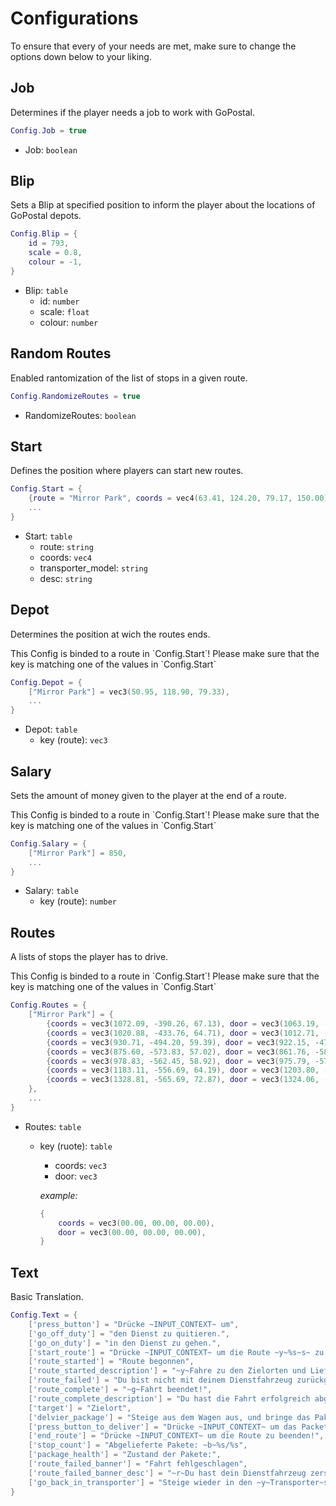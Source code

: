 
# Configurations

To ensure that every of your needs are met, make sure to change the options down below to your liking.

## Job

Determines if the player needs a job to work with GoPostal.

```lua copy
Config.Job = true
```

- Job: `boolean`

## Blip
Sets a Blip at specified position to inform the player about the locations of GoPostal depots.

```lua copy
Config.Blip = {
    id = 793,
    scale = 0.8,
    colour = -1,
}
```

- Blip: `table`
    - id: `number`
    - scale: `float`
    - colour: `number`

## Random Routes
Enabled rantomization of the list of stops in a given route.

```lua copy
Config.RandomizeRoutes = true
```

- RandomizeRoutes: `boolean`

## Start
Defines the position where players can start new routes.

```lua copy
Config.Start = {
    {route = "Mirror Park", coords = vec4(63.41, 124.20, 79.17, 150.00), transporter_model = "boxville2", desc = "Mirror Park"},
    ...
}
```

- Start: `table`
    - route: `string`
    - coords: `vec4`
    - transporter_model: `string`
    - desc: `string`

## Depot
Determines the position at wich the routes ends. 

<Callout type="warning">
    This Config is binded to a route in `Config.Start`! Please make sure that the key is matching one of the values in `Config.Start`
</Callout>

```lua copy 
Config.Depot = {
    ["Mirror Park"] = vec3(50.95, 118.90, 79.33), 
    ...
}
```

- Depot: `table`
    - key (route): `vec3`

## Salary
Sets the amount of money given to the player at the end of a route.

<Callout type="warning">
    This Config is binded to a route in `Config.Start`! Please make sure that the key is matching one of the values in `Config.Start`
</Callout>

```lua copy
Config.Salary = {
    ["Mirror Park"] = 850,
    ...
}
```

- Salary: `table`
    - key (route): `number`

## Routes
A lists of stops the player has to drive.

<Callout type="warning">
    This Config is binded to a route in `Config.Start`! Please make sure that the key is matching one of the values in `Config.Start`
</Callout>

```lua copy
Config.Routes = {
    ["Mirror Park"] = {
        {coords = vec3(1072.09, -390.26, 67.13), door = vec3(1063.19, -381.14, 67.85)},
        {coords = vec3(1020.88, -433.76, 64.71), door = vec3(1012.71, -424.32, 64.95)},
        {coords = vec3(930.71, -494.20, 59.39), door = vec3(922.15, -479.17, 61.08)},
        {coords = vec3(875.60, -573.83, 57.02), door = vec3(861.76, -582.80, 58.16)},
        {coords = vec3(978.83, -562.45, 58.92), door = vec3(975.79, -579.22, 59.64)},
        {coords = vec3(1183.11, -556.69, 64.19), door = vec3(1203.80, -557.95, 69.40)},
        {coords = vec3(1328.81, -565.69, 72.87), door = vec3(1324.06, -581.94, 73.25)},
    },
    ...
}
```

- Routes: `table`
    - key (ruote): `table`
        - coords: `vec3`
        - door: `vec3`

        *example:*
        ```lua copy
        {
            coords = vec3(00.00, 00.00, 00.00),
            door = vec3(00.00, 00.00, 00.00),
        }
        ```

## Text
Basic Translation.

```lua copy
Config.Text = {
    ['press_button'] = "Drücke ~INPUT_CONTEXT~ um",
    ['go_off_duty'] = "den Dienst zu quitieren.",
    ['go_on_duty'] = "in den Dienst zu gehen.",
    ['start_route'] = "Drücke ~INPUT_CONTEXT~ um die Route ~y~%s~s~ zu starten.",
    ['route_started'] = "Route begonnen", 
    ['route_started_description'] = "~y~Fahre zu den Zielorten und Liefere die Pakete ab!",
    ['route_failed'] = "Du bist nicht mit deinem Dienstfahrzeug zurückgefahren. Du bekommst also ~r~keinen Lohn~s~.",
    ['route_complete'] = "~g~Fahrt beendet!",
    ['route_complete_description'] = "Du hast die Fahrt erfolgreich abgeschlossen!",
    ['target'] = "Zielort",
    ['delvier_package'] = "Steige aus dem Wagen aus, und bringe das Paket zum ~y~Zielort.",
    ['press_button_to_deliver'] = "Drücke ~INPUT_CONTEXT~ um das Packet abzuliefern.",
    ['end_route'] = "Drücke ~INPUT_CONTEXT~ um die Route zu beenden!",
    ['stop_count'] = "Abgelieferte Pakete: ~b~%s/%s",
    ['package_health'] = "Zustand der Pakete:",
    ['route_failed_banner'] = "Fahrt fehlgeschlagen",
    ['route_failed_banner_desc'] = "~r~Du hast dein Dienstfahrzeug zerstört!",
    ['go_back_in_transporter'] = "Steige wieder in den ~y~Transporter~s~ ein!"
}
```
